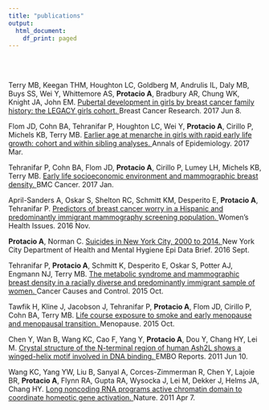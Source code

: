 ```yaml
---
title: "publications"
output:
  html_document:
    df_print: paged
---
```

<br>
</br>


Terry MB, Keegan THM, Houghton LC, Goldberg M, Andrulis IL, Daly MB, Buys SS, Wei Y, Whittemore
AS, <b>Protacio A</b>, Bradbury AR, Chung WK, Knight JA, John EM. <a href="https://www.ncbi.nlm.nih.gov/pubmed/28595647">Pubertal development in girls by breast
cancer family history: the LEGACY girls cohort. </a>Breast Cancer Research. 2017 Jun 8. 

Flom JD, Cohn BA, Tehranifar P, Houghton LC, Wei Y, <b>Protacio A</b>, Cirillo P, Michels KB, Terry MB. <a href="https://www.ncbi.nlm.nih.gov/pubmed/28215584">Earlier age at menarche in girls with rapid early life growth: cohort and within sibling analyses. </a>Annals of Epidemiology. 2017 Mar. 

Tehranifar P, Cohn BA, Flom JD, <b>Protacio A</b>, Cirillo P, Lumey LH, Michels KB, Terry MB. <a href="https://www.ncbi.nlm.nih.gov/pubmed/28068940">Early life socioeconomic environment and mammographic breast density. </a>BMC Cancer. 2017 Jan. 

April-Sanders A, Oskar S, Shelton RC, Schmitt KM, Desperito E, <b>Protacio A</b>, Tehranifar P. <a href="https://www.ncbi.nlm.nih.gov/pubmed/27863982">Predictors of breast cancer worry in a Hispanic and predominantly immigrant mammography screening population. </a>Women’s Health Issues. 2016 Nov.

<b>Protacio A</b>, Norman C. <a href="https://www1.nyc.gov/assets/doh/downloads/pdf/epi/databrief75.pdf">Suicides in New York City, 2000 to 2014. </a>New York City Department of Health and Mental Hygiene Epi Data Brief. 2016 Sept.

Tehranifar P, <b>Protacio A</b>, Schmitt K, Desperito E, Oskar S, Potter AJ, Engmann NJ, Terry MB. <a href="https://www.ncbi.nlm.nih.gov/pubmed/26169301">The metabolic syndrome and mammographic breast density in a racially diverse and predominantly immigrant sample of women. </a>Cancer Causes and Control. 2015 Oct. 

Tawfik H, Kline J, Jacobson J, Tehranifar P, <b>Protacio A</b>, Flom JD, Cirillo P, Cohn BA, Terry MB. <a href="https://www.ncbi.nlm.nih.gov/pubmed/25803667">Life course exposure to smoke and early menopause and menopausal transition. </a>Menopause. 2015 Oct. 

Chen Y, Wan B, Wang KC, Cao F, Yang Y, <b>Protacio A</b>, Dou Y, Chang HY, Lei M. <a href="https://www.ncbi.nlm.nih.gov/pubmed/25803667">Crystal structure of the N-terminal region of human Ash2L shows a winged-helix motif involved in DNA binding. </a>EMBO Reports. 2011 Jun 10. 

Wang KC, Yang YW, Liu B, Sanyal A, Corces-Zimmerman R, Chen Y, Lajoie BR, <b>Protacio A</b>, Flynn RA,
Gupta RA, Wysocka J, Lei M, Dekker J, Helms JA, Chang HY. <a href="https://www.ncbi.nlm.nih.gov/pubmed/21423168">Long noncoding RNA programs active chromatin domain to coordinate homeotic gene activation. </a>Nature. 2011 Apr 7. 




